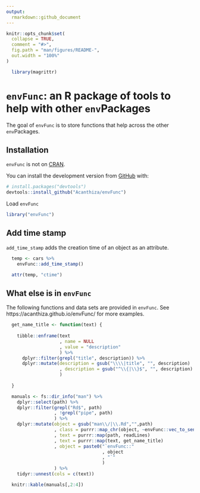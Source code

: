 ```yaml
---
output:
  rmarkdown::github_document
---
```


<!-- README.md is generated from README.Rmd. Please edit that file -->

```r
knitr::opts_chunk$set(
  collapse = TRUE,
  comment = "#>",
  fig.path = "man/figures/README-",
  out.width = "100%"
)

  library(magrittr)

```

# `envFunc`: an R package of tools to help with other `env`Packages

<!-- badges: start -->
<!-- badges: end -->

The goal of `envFunc` is to store functions that help across the other `env`Packages.

## Installation

`envFunc` is not on [CRAN](https://CRAN.R-project.org).

You can install the development version from [GitHub](https://github.com/) with:

``` r
# install.packages("devtools")
devtools::install_github("Acanthiza/envFunc")
```

Load `envFunc`

```r
library("envFunc")
```

## Add time stamp

`add_time_stamp` adds the creation time of an object as an attribute.

```r

  temp <- cars %>%
    envFunc::add_time_stamp()

  attr(temp, "ctime")

```

## What else is in `envFunc`

The following functions and data sets are provided in `envFunc`. See https://acanthiza.github.io/envFunc/ for more examples.

```r

  get_name_title <- function(text) {
    
    tibble::enframe(text
                    , name = NULL
                    , value = "description"
                    ) %>%
      dplyr::filter(grepl("title", description)) %>%
      dplyr::mutate(description = gsub("\\\\|title", "", description)
                    , description = gsub("^\\{|\\}$", "", description)
                    )
    
  }

  manuals <- fs::dir_info("man") %>%
    dplyr::select(path) %>%
    dplyr::filter(grepl("Rd$", path)
                  , !grepl("pipe", path)
                  ) %>%
    dplyr::mutate(object = gsub("man\\/|\\.Rd","",path)
                  , class = purrr::map_chr(object, ~envFunc::vec_to_sentence(class(get(.))))
                  , text = purrr::map(path, readLines)
                  , text = purrr::map(text, get_name_title)
                  , object = paste0("`envFunc::"
                                    , object
                                    , "`"
                                    )
                  ) %>%
    tidyr::unnest(cols = c(text))

  knitr::kable(manuals[,2:4])

```




